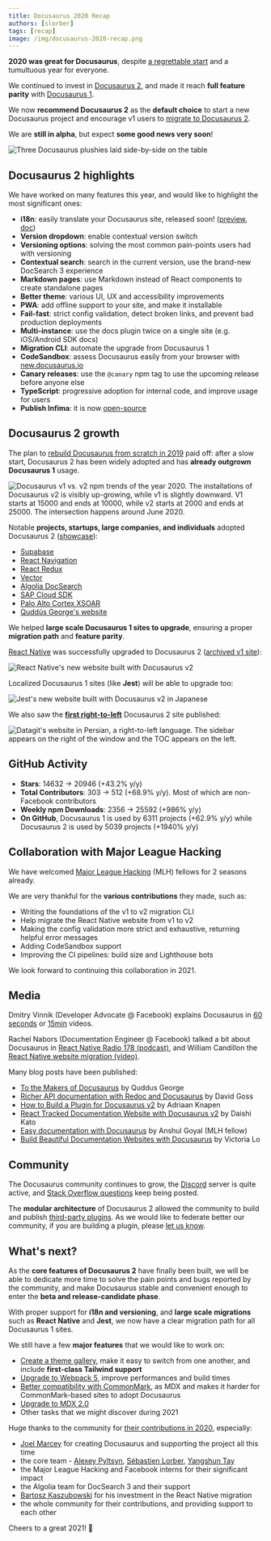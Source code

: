 ```yaml
---
title: Docusaurus 2020 Recap
authors: [slorber]
tags: [recap]
image: /img/docusaurus-2020-recap.png
---
```


**2020 was great for Docusaurus**, despite [a regrettable start](https://docusaurus.io/blog/2020/01/07/tribute-to-endi) and a tumultuous year for everyone.

We continued to invest in [Docusaurus 2](https://docusaurus.io/), and made it reach **full feature parity** with [Docusaurus 1](https://v1.docusaurus.io/).

We now **recommend Docusaurus 2** as the **default choice** to start a new Docusaurus project and encourage v1 users to [migrate to Docusaurus 2](https://docusaurus.io/docs/migration).

We are **still in alpha**, but expect **some good news very soon**!

![Three Docusaurus plushies laid side-by-side on the table](/img/blog/2020-recap/docusaurus-plushie-banner.jpeg)

<!--truncate-->

## Docusaurus 2 highlights

We have worked on many features this year, and would like to highlight the most significant ones:

- **i18n**: easily translate your Docusaurus site, released soon! ([preview](https://github.com/facebook/docusaurus/pull/3325), [doc](https://docusaurus.io/docs/next/i18n/introduction))
- **Version dropdown**: enable contextual version switch
- **Versioning options**: solving the most common pain-points users had with versioning
- **Contextual search**: search in the current version, use the brand-new DocSearch 3 experience
- **Markdown pages**: use Markdown instead of React components to create standalone pages
- **Better theme**: various UI, UX and accessibility improvements
- **PWA**: add offline support to your site, and make it installable
- **Fail-fast**: strict config validation, detect broken links, and prevent bad production deployments
- **Multi-instance**: use the docs plugin twice on a single site (e.g. iOS/Android SDK docs)
- **Migration CLI**: automate the upgrade from Docusaurus 1
- **CodeSandbox**: assess Docusaurus easily from your browser with [new.docusaurus.io](https://new.docusaurus.io/)
- **Canary releases**: use the `@canary` npm tag to use the upcoming release before anyone else
- **TypeScript**: progressive adoption for internal code, and improve usage for users
- **Publish Infima**: it is now [open-source](https://github.com/facebookincubator/infima)

## Docusaurus 2 growth

The plan to [rebuild Docusaurus from scratch in 2019](https://docusaurus.io/blog/2019/12/30/docusaurus-2019-recap) paid off: after a slow start, Docusaurus 2 has been widely adopted and has **already outgrown Docusaurus 1** usage.

![Docusaurus v1 vs. v2 npm trends of the year 2020. The installations of Docusaurus v2 is visibly up-growing, while v1 is slightly downward. V1 starts at 15000 and ends at 10000, while v2 starts at 2000 and ends at 25000. The intersection happens around June 2020.](/img/blog/2020-recap/docusaurus-npm-trends.png)

Notable **projects, startups, large companies, and individuals** adopted Docusaurus 2 ([showcase](https://docusaurus.io/showcase)):

- [Supabase](https://supabase.io)
- [React Navigation](https://reactnavigation.org)
- [React Redux](https://react-redux.js.org/)
- [Vector](https://vector.dev)
- [Algolia DocSearch](https://docsearch.algolia.com)
- [SAP Cloud SDK](https://sap.github.io/cloud-sdk)
- [Palo Alto Cortex XSOAR](https://xsoar.pan.dev)
- [Quddús George's website](https://portfoliosaurus.now.sh)

We helped **large scale Docusaurus 1 sites to upgrade**, ensuring a proper **migration path** and **feature parity**.

[React Native](https://reactnative.dev/) was successfully upgraded to Docusaurus 2 ([archived v1 site](http://archive.reactnative.dev/)):

![React Native's new website built with Docusaurus v2](/img/blog/2020-recap/react-native-screenshot.png)

Localized Docusaurus 1 sites (like **Jest**) will be able to upgrade too:

![Jest's new website built with Docusaurus v2 in Japanese](/img/blog/2020-recap/jest-screenshot.png)

We also saw the **[first right-to-left](https://datagit.ir/)** Docusaurus 2 site published:

![Datagit's website in Persian, a right-to-left language. The sidebar appears on the right of the window and the TOC appears on the left.](/img/blog/2020-recap/datagit-rtl-screenshot.png)

## GitHub Activity

- **Stars**: 14632 → 20946 (+43.2% y/y)
- **Total Contributors**: 303 → 512 (+68.9% y/y). Most of which are non-Facebook contributors
- **Weekly npm Downloads**: 2356 → 25592 (+986% y/y)
- **On GitHub**, Docusaurus 1 is used by 6311 projects (+62.9% y/y) while Docusaurus 2 is used by 5039 projects (+1940% y/y)

## Collaboration with Major League Hacking

We have welcomed [Major League Hacking](https://mlh.io/) (MLH) fellows for 2 seasons already.

We are very thankful for the **various contributions** they made, such as:

- Writing the foundations of the v1 to v2 migration CLI
- Help migrate the React Native website from v1 to v2
- Making the config validation more strict and exhaustive, returning helpful error messages
- Adding CodeSandbox support
- Improving the CI pipelines: build size and Lighthouse bots

We look forward to continuing this collaboration in 2021.

## Media

Dmitry Vinnik (Developer Advocate @ Facebook) explains Docusaurus in [60 seconds](https://www.youtube.com/watch?v=_An9EsKPhp0) or [15min](https://www.youtube.com/watch?v=Yhyx7otSksg) videos.

Rachel Nabors (Documentation Engineer @ Facebook) talked a bit about Docusaurus in [React Native Radio 178 (podcast)](https://reactnativeradio.com/episodes/178-documenting-react-native-with-rachel-nabors-gWxwySPl), and William Candillon the [React Native website migration (video)](https://www.youtube.com/watch?v=-zhjq2ECKq4).

Many blog posts have been published:

- [To the Makers of Docusaurus](https://portfoliosaurus.now.sh/blog/toTheMakers) by Quddus George
- [Richer API documentation with Redoc and Docusaurus](https://davidgoss.co/blog/api-documentation-redoc-docusaurus/) by David Goss
- [How to Build a Plugin for Docusaurus v2](https://aknapen.nl/blog/how-to-build-a-plugin-for-docusaurus-v2/) by Adriaan Knapen
- [React Tracked Documentation Website with Docusaurus v2](https://blog.axlight.com/posts/react-tracked-documentation-website-with-docusaurus-v2/) by Daishi Kato
- [Easy documentation with Docusaurus](https://blog.logrocket.com/easy-documentation-with-docusaurus/) by Anshul Goyal (MLH fellow)
- [Build Beautiful Documentation Websites with Docusaurus](https://lo-victoria.com/build-beautiful-documentation-websites-with-docusaurus) by Victoria Lo

## Community

The Docusaurus community continues to grow, the [Discord](https://discord.gg/docusaurus) server is quite active, and [Stack Overflow questions](https://stackoverflow.com/questions/tagged/docusaurus) keep being posted.

The **modular architecture** of Docusaurus 2 allowed the community to build and publish [third-party plugins](https://docusaurus.io/community/resources#community-plugins-). As we would like to federate better our community, if you are building a plugin, please [let us know](https://github.com/facebook/docusaurus/discussions/4025).

## What's next?

As the **core features of Docusaurus 2** have finally been built, we will be able to dedicate more time to solve the pain points and bugs reported by the community, and make Docusaurus stable and convenient enough to enter the **beta and release-candidate phase**.

With proper support for **i18n and versioning**, and **large scale migrations** such as **React Native** and **Jest**, we now have a clear migration path for all Docusaurus 1 sites.

We still have a few **major features** that we would like to work on:

- [Create a theme gallery](https://github.com/facebook/docusaurus/issues/3522), make it easy to switch from one another, and include **first-class Tailwind support**
- [Upgrade to Webpack 5](https://github.com/facebook/docusaurus/issues/4027), improve performances and build times
- [Better compatibility with CommonMark](https://github.com/facebook/docusaurus/issues/3018), as MDX and makes it harder for CommonMark-based sites to adopt Docusaurus
- [Upgrade to MDX 2.0](https://github.com/facebook/docusaurus/issues/4029)
- Other tasks that we might discover during 2021

Huge thanks to the community for [their contributions in 2020](https://github.com/facebook/docusaurus/graphs/contributors?from=2020-01-01&to=2021-01-01&type=c), especially:

- [Joel Marcey](https://github.com/JoelMarcey) for creating Docusaurus and supporting the project all this time
- the core team - [Alexey Pyltsyn](https://github.com/lex111), [Sébastien Lorber](https://sebastienlorber.com), [Yangshun Tay](https://twitter.com/yangshunz)
- the Major League Hacking and Facebook interns for their significant impact
- the Algolia team for DocSearch 3 and their support
- [Bartosz Kaszubowski](https://github.com/Simek) for his investment in the React Native migration
- the whole community for their contributions, and providing support to each other

Cheers to a great 2021! 🎉
